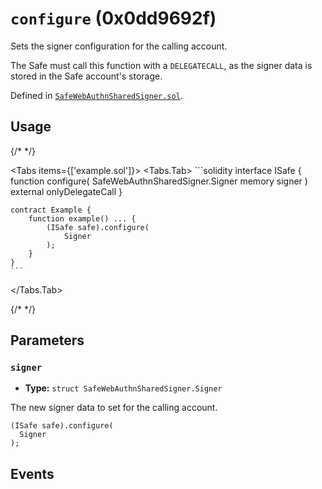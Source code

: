 



# `configure` (0x0dd9692f)



Sets the signer configuration for the calling account.

The Safe must call this function with a `DELEGATECALL`, as the signer data is stored in
the Safe account's storage.




Defined in [`SafeWebAuthnSharedSigner.sol`](https://github.com/safe-global/safe-modules/tree/passkey/v0.2.1/modules/passkey/contracts/4337/SafeWebAuthnSharedSigner.sol#L137).


## Usage

{/* <!-- vale off --> */}

<Tabs items={['example.sol']}>
  <Tabs.Tab>
    ```solidity
    interface ISafe {
        function configure(
            SafeWebAuthnSharedSigner.Signer memory signer
        ) external onlyDelegateCall
    }

    contract Example {
        function example() ... {
            (ISafe safe).configure(
                Signer
            );
        }
    }
    ```
  </Tabs.Tab>
</Tabs>

{/* <!-- vale on --> */}



## Parameters

### `signer`

  - **Type:** `struct SafeWebAuthnSharedSigner.Signer`

  The new signer data to set for the calling account.

  ```solidity focus=2
  (ISafe safe).configure(
    Signer
  );
  ```




## Events

<SafeWebAuthnSharedSignerConfigured />

